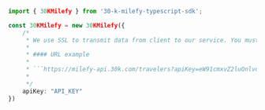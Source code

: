 ```typescript index.ts
import { 30KMilefy } from '30-k-milefy-typescript-sdk';

const 30KMilefy = new 30KMilefy({
    /*
     * We use SSL to transmit data from client to our service. You must authenticate client with provided API key passed as parameter in query string. [Don't have API key?](mailto:support@30k.com)
     * 
     * #### URL example
     * 
     * ```https://milefy-api.30k.com/travelers?apiKey=eW91cmxvZ2luOnlvd```
     * 
     */
    apiKey: "API_KEY"
})
```